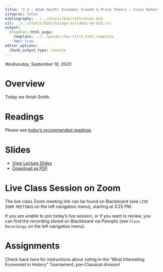 ```yaml
---
title: "2.3 — Adam Smith: Economic Growth & Price Theory — Class Notes"
citeproc: false
bibliography: ../../static/bib/references.bib
csl: ../../static/bib/chicago-syllabus-no-bib.csl
output:
  blogdown::html_page:
    template: ../../pandoc/toc-title_html.template
    toc: true
editor_options: 
  chunk_output_type: console
---
```


*Wednesday, September 16, 2020*

# Overview

Today we finish Smith.

# Readings

Please see [today's recommended readings](/reading/2.3-reading).

# Slides

- [<i class="fas fa-chalkboard-teacher"></i> View Lecture Slides](/slides/2.3-slides.html)
- [<i class="fas fa-file-pdf"></i> Download as PDF](/slides/2.3-slides.pdf)

# Live Class Session on Zoom

The live class <i class="fas fa-video"></i> Zoom meeting link can be found on Blackboard (see `LIVE ZOOM MEETINGS` on the left navigation menu), starting at 3:25 PM.

If you are unable to join today's live session, or if you want to review, you can find the recording stored on Blackboard via Panopto (see `Class Recordings` on the left navigation menu).

# Assignments

Check back here for instructions about voting in the “Most Interesting Economist in History” Tournament, pre-Classical division!
